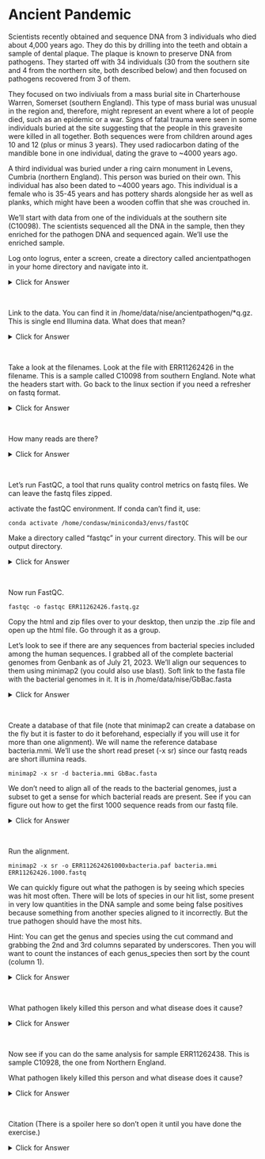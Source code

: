 <!-- Maybe switch to the paired end reads for next year (no enrichment)/ -->

# Ancient Pandemic

Scientists recently obtained and sequence DNA from 3 individuals who died about 4,000 years ago. They do this by drilling into the teeth and obtain a sample of dental plaque. The plaque is known to preserve DNA from pathogens. They started off with 34 individuals (30 from the southern site and 4 from the northern site, both described below) and then focused on pathogens recovered from 3 of them.

They focused on two indiviuals from a mass burial site in Charterhouse Warren, Somerset (southern England). This type of mass burial was unusual in the region and, therefore, might represent an event where a lot of people died, such as an epidemic or a war. Signs of fatal trauma were seen in some individuals buried at the site suggesting that the people in this gravesite were killed in all together. Both sequences were from children around ages 10 and 12 (plus or minus 3 years). They used radiocarbon dating of the mandible bone in one individual, dating the grave to ~4000 years ago.

A third individual was buried under a ring cairn monument in Levens, Cumbria (northern England). This person was buried on their own. This individual has also been dated to ~4000 years ago. This individual is a female who is 35-45 years and has pottery shards alongside her as well as planks, which might have been a wooden coffin that she was crouched in.

We'll start with data from one of the individuals at the southern site (C10098). The scientists sequenced all the DNA in the sample, then they enriched for the pathogen DNA and sequenced again. We'll use the enriched sample.


Log onto logrus, enter a screen, create a directory called ancientpathogen in your home directory and navigate into it.

<details>
  <summary>Click for Answer</summary>
```
mkdir ~/ancientpathogen
cd ~/ancientpathogen
```
</details>
\

Link to the data. You can find it in /home/data/nise/ancientpathogen/*q.gz. This is single end Illumina data. What does that mean?

<!-- The paper says they should be paired end but the data they uploaded to the archive is single end. -->

<details>
  <summary>Click for Answer</summary>
```
ln -s /home/data/nise/ancientpathogen/*q.gz .
```
</details>
\

Take a look at the filenames. Look at the file with ERR11262426 in the filename. This is a sample called C10098 from southern England. Note what the headers start with. Go back to the linux section if you need a refresher on fastq format.

<details>
  <summary>Click for Answer</summary>
```
ls -l

zcat ERR11262426.fastq.gz | head
```
</details>
\

How many reads are there? 


<details>
  <summary>Click for Answer</summary>
```
zgrep -c "^@ERR" ERR11262426.fastq.gz
```
</details>
\


Let's run FastQC, a tool that runs quality control metrics on fastq files. We can leave the fastq files zipped.

activate the fastQC environment. If conda can't find it, use:

```
conda activate /home/condasw/miniconda3/envs/fastQC
```

Make a directory called "fastqc" in your current directory. This will be our output directory.

<details>
  <summary>Click for Answer</summary>
```
mkdir fastqc
```
</details>
\


Now run FastQC.

```
fastqc -o fastqc ERR11262426.fastq.gz
```

Copy the html and zip files over to your desktop, then unzip the .zip file and open up the html file. Go through it as a group.


Let's look to see if there are any sequences from bacterial species included among the human sequences. I grabbed all of the complete bacterial genomes from Genbank as of July 21, 2023. We'll align our sequences to them using minimap2 (you could also use blast). Soft link to the fasta file with the bacterial genomes in it. It is in /home/data/nise/GbBac.fasta

<details>
  <summary>Click for Answer</summary>
```
ln -s /home/data/nise/GbBac.fasta .
```
</details>
\

Create a database of that file (note that minimap2 can create a database on the fly but it is faster to do it beforehand, especially if you will use it for more than one alignment). We will name the reference database bacteria.mmi. We'll use the short read preset (-x sr) since our fastq reads are short illumina reads.

```
minimap2 -x sr -d bacteria.mmi GbBac.fasta
```

We don't need to align all of the reads to the bacterial genomes, just a subset to get a sense for which bacterial reads are present. See if you can figure out how to get the first 1000 sequence reads from our fastq file.

<details>
  <summary>Click for Answer</summary>
```
zcat ERR11262438.fastq.gz |head -4000 > ERR11262438.1000.fastq
```
</details>
\

Run the alignment.

```
minimap2 -x sr -o ERR112624261000xbacteria.paf bacteria.mmi ERR11262426.1000.fastq
```


We can quickly figure out what the pathogen is by seeing which species was hit most often. There will be lots of species in our hit list, some present in very low quantities in the DNA sample and some being false positives because something from another species aligned to it incorrectly. But the true pathogen should have the most hits.

Hint: You can get the genus and species using the cut command and grabbing the 2nd and 3rd columns separated by underscores. Then you will want to count the instances of each genus_species then sort by the count (column 1).

<details>
  <summary>Click for Answer</summary>
```
cut -f 2-3 -d '_' ERR112624261000xbacteria.paf | sort |uniq -c | sort -n
```
</details>
\

What pathogen likely killed this person and what disease does it cause?

<details>
  <summary>Click for Answer</summary>
```
Yersinia pestis, which causes the plague.
```
</details>
\

Now see if you can do the same analysis for sample ERR11262438. This is sample C10928, the one from Northern England.

What pathogen likely killed this person and what disease does it cause?

<details>
  <summary>Click for Answer</summary>
```
Yersinia pestis, which causes the plague.
```
</details>
\


Citation (There is a spoiler here so don't open it until you have done the exercise.)

<details>
<summary>Click for Answer</summary>
```
Swali, P., Schulting, R., Gilardet, A. et al. Yersinia pestis genomes reveal plague in Britain 4000 years ago. Nat Commun 14, 2930 (2023). https://doi.org/10.1038/s41467-023-38393-w
```
</details>
